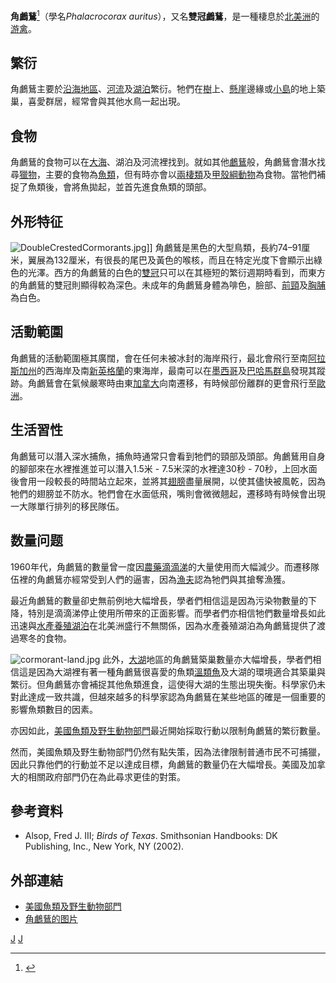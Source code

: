 {{speciesbox
| status = LC
| status_system=iucn3.1
| image = Phalacrocorax-auritus-007.jpg
| image_width = 250px
| taxon=Phalacrocorax auritus
| authority = Lesson, 1831
}}

'''角鸕鶿'''<ref>{{標音|拼音=jiǎo lú zī|注音=ㄐ一ㄠˇ ㄌㄨˊ ㄗ¯}}</ref>（學名''Phalacrocorax auritus''），又名'''雙冠鸕鶿'''，是一種棲息於[[北美洲|北美洲]]的[[游禽|游禽]]。

==繁衍==
角鸕鶿主要於[[沿海地區|沿海地區]]、[[河流|河流]]及[[湖泊|湖泊]]繁衍。牠們在[[樹|樹]]上、[[懸崖|懸崖]]邊緣或[[島嶼|小島]]的地上築巢，喜愛群居，經常會與其他水鳥一起出現。

==食物==
角鸕鶿的食物可以在[[大海|大海]]、湖泊及河流裡找到。就如其他[[鸕鶿|鸕鶿]]般，角鸕鶿會潛水找尋[[獵物|獵物]]，主要的食物為[[魚類|魚類]]，但有時亦會以[[兩棲類|兩棲類]]及[[甲殼亞門|甲殼綱動物]]為食物。當牠們補捉了魚類後，會將魚拋起，並首先進食魚類的頭部。

==外形特征==
[[File:DoubleCrestedCormorants.jpg|thumb]]]]
角鸕鶿是黑色的大型鳥類，長約74–91厘米，翼展為132厘米，有很長的尾巴及黃色的喉核，而且在特定光度下會顯示出綠色的光澤。西方的角鸕鶿的白色的[[羽毛|雙冠]]只可以在其極短的繁衍週期時看到，而東方的角鸕鶿的雙冠則顯得較為深色。未成年的角鸕鶿身體為啡色，臉部、[[前頸|前頸]]及[[胸脯|胸脯]]為白色。

==活動範圍==
角鸕鶿的活動範圍極其廣闊，會在任何未被冰封的海岸飛行，最北會飛行至南[[阿拉斯加州|阿拉斯加州]]的西海岸及南[[新英格蘭|新英格蘭]]的東海岸，最南可以在[[墨西哥|墨西哥]]及[[巴哈馬群島|巴哈馬群島]]發現其蹤跡。角鸕鶿會在氣候嚴寒時由東[[加拿大|加拿大]]向南遷移，有時候部份離群的更會飛行至[[歐洲|歐洲]]。

==生活習性==
角鸕鶿可以潛入深水捕魚，捕魚時通常只會看到牠們的頸部及頭部。角鸕鶿用自身的腳部來在水裡推進並可以潛入1.5米 - 7.5米深的水裡達30秒 - 70秒，上回水面後會用一段較長的時間站立起來，並將其[[翅膀|翅膀]]盡量展開，以使其儘快被風乾，因為牠們的翅膀並不防水。牠們會在水面低飛，嘴則會微微翹起，遷移時有時候會出現一大隊單行排列的移民隊伍。

==数量问题==
1960年代，角鸕鶿的數量曾一度因[[農藥|農藥]][[滴滴涕|滴滴涕]]的大量使用而大幅減少。而遷移隊伍裡的角鸕鶿亦經常受到人們的逼害，因為[[漁夫|漁夫]]認為牠們與其搶奪漁獲。

最近角鸕鶿的數量卻史無前例地大幅增長，學者們相信這是因為污染物數量的下降，特別是滴滴涕停止使用所帶來的正面影響。而學者們亦相信牠們數量增長如此迅速與[[水產養殖湖泊|水產養殖湖泊]]在北美洲盛行不無關係，因為水產養殖湖泊為角鸕鶿提供了渡過寒冬的食物。

[[File:cormorant-land.jpg|thumb]]
此外，[[五大湖|大湖]]地區的角鸕鶿築巢數量亦大幅增長，學者們相信這是因為大湖裡有著一種角鸕鶿很喜愛的魚類[[溫類魚|溫類魚]]及大湖的環境適合其築巢與繁衍。但角鸕鶿亦會補捉其他魚類進食，這使得大湖的生態出現失衡。科學家仍未對此達成一致共識，但越來越多的科學家認為角鸕鶿在某些地區的確是一個重要的影響魚類數目的因素。

亦因如此，[[美國魚類及野生動物部門|美國魚類及野生動物部門]]最近開始採取行動以限制角鸕鶿的繁衍數量。

然而，美國魚類及野生動物部門仍然有點失策，因為法律限制普通市民不可捕獵，因此只靠他們的行動並不足以達成目標，角鸕鶿的數量仍在大幅增長。美國及加拿大的相關政府部門仍在為此尋求更佳的對策。

== 參考資料 ==
{{reflist}}
*Alsop, Fred J. III; ''Birds of Texas''. Smithsonian Handbooks: DK Publishing, Inc., New York, NY (2002).

== 外部連結 ==
*[http://www.fws.gov/migratorybirds/ 美國魚類及野生動物部門] {{Wayback|url=http://www.fws.gov/migratorybirds/ |date=20210514014956 }}
* [https://fineartamerica.com/featured/2-double-crested-cormorant-phalacrocorax-james-zipp.html 角鸕鶿的图片] {{Wayback|url=https://fineartamerica.com/featured/2-double-crested-cormorant-phalacrocorax-james-zipp.html |date=20210514015002 }}

{{Taxonbar|from=Q725289}}

[[Category:鸬鹚屬|J]]
[[Category:1831年描述的鸟类|J]]